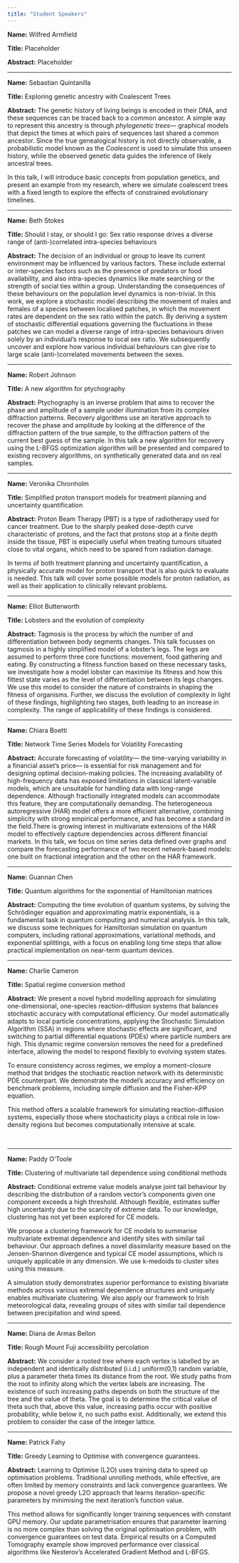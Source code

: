 ```yaml
---
title: "Student Speakers"
---
```


**Name:** Wilfred Armfield

**Title:** Placeholder

**Abstract:** Placeholder

------------------------------------------------------------------------

**Name:** Sebastian Quintanilla

**Title:** Exploring genetic ancestry with Coalescent Trees

**Abstract:** The genetic history of living beings is encoded in their DNA, and these sequences can be traced back to a common ancestor. A simple way to represent this ancestry is through *phylogenetic trees*— graphical models that depict the times at which pairs of sequences last shared a common ancestor. Since the true genealogical history is not directly observable, a probabilistic model known as the *Coalescent* is used to simulate this unseen history, while the observed genetic data guides the inference of likely ancestral trees. 

In this talk, I will introduce basic concepts from population genetics, and present an example from my research, where we simulate coalescent trees with a fixed length to explore the effects of constrained evolutionary timelines.

------------------------------------------------------------------------

**Name:** Beth Stokes

**Title:** Should I stay, or should I go: Sex ratio response drives a diverse range of (anti-)correlated intra-species behaviours

**Abstract:** The decision of an individual or group to leave its current environment may be influenced by various factors. These include external or inter-species factors such as the presence of predators or food availability, and also intra-species dynamics like mate searching or the strength of social ties within a group. Understanding the consequences of these behaviours on the population level dynamics is non-trivial. In this work, we explore a stochastic model describing the movement of males and females of a species between localised patches, in which the movement rates are dependent on the sex ratio within the patch. By deriving a system of stochastic differential equations governing the fluctuations in these patches we can model a diverse range of intra-species behaviours driven solely by an individual's response to local sex ratio. We subsequently uncover and explore how various individual behaviours can give rise to large scale (anti-)correlated movements between the sexes.

------------------------------------------------------------------------

**Name:** Robert Johnson

**Title:** A new algorithm for ptychography

**Abstract:** Ptychography is an inverse problem that aims to recover the phase and amplitude of a sample under illumination from its complex diffraction patterns. Recovery algorithms use an iterative approach to recover the phase and amplitude by looking at the difference of the diffraction pattern of the true sample, to the diffraction pattern of the current best guess of the sample. In this talk a new algorithm for recovery using the L-BFGS optimization algorithm will be presented and compared to existing recovery algorithms, on synthetically generated data and on real samples.

------------------------------------------------------------------------

**Name:** Veronika Chronholm

**Title:** Simplified proton transport models for treatment planning and uncertainty quantification

**Abstract:** Proton Beam Therapy (PBT) is a type of radiotherapy used for cancer treatment. Due to the sharply peaked dose-depth curve characteristic of protons, and the fact that protons stop at a finite depth inside the tissue, PBT is especially useful when treating tumours situated close to vital organs, which need to be spared from radiation damage.

In terms of both treatment planning and uncertainty quantification, a physically accurate model for proton transport that is also quick to evaluate is needed. This talk will cover some possible models for proton radiation, as well as their application to clinically relevant problems.

------------------------------------------------------------------------

**Name:** Elliot Butterworth

**Title:** Lobsters and the evolution of complexity

**Abstract:** Tagmosis is the process by which the number of and differentiation between body segments changes. This talk focusses on tagmosis in a highly simplified model of a lobster’s legs. The legs are assumed to perform three core functions: movement, food gathering and eating. By constructing a fitness function based on these necessary tasks, we investigate how a model lobster can maximise its fitness and how this fittest state varies as the level of differentiation between its legs changes. We use this model to consider the nature of constraints in shaping the fitness of organisms. Further, we discuss the evolution of complexity in light of these findings, highlighting two stages, both leading to an increase in complexity. The range of applicability of these findings is considered.

------------------------------------------------------------------------

**Name:** Chiara Boetti

**Title:** Network Time Series Models for Volatility Forecasting

**Abstract:** Accurate forecasting of volatility— the time-varying variability in a financial asset’s price— is essential for risk management and for designing optimal decision-making policies. The increasing availability of high-frequency data has exposed limitations in classical latent-variable models, which are unsuitable for handling data with long-range dependence. Although fractionally integrated models can accommodate this feature, they are computationally demanding. The heterogeneous autoregressive (HAR) model offers a more efficient alternative, combining simplicity with strong empirical performance, and has become a standard in the field.There is growing interest in multivariate extensions of the HAR model to effectively capture dependencies across different financial markets. In this talk, we focus on time series data defined over graphs and compare the forecasting performance of two recent network-based models: one built on fractional integration and the other on the HAR framework.

------------------------------------------------------------------------

**Name:** Guannan Chen

**Title:** Quantum algorithms for the exponential of Hamiltonian matrices​

**Abstract:** Computing the time evolution of quantum systems, by solving the Schrödinger equation and approximating matrix exponentials, is a fundamental task in quantum computing and numerical analysis. In this talk, we discuss some techniques for Hamiltonian simulation on quantum computers, including rational approximations, variational methods, and exponential splittings, with a focus on enabling long time steps that allow practical implementation on near-term quantum devices.

------------------------------------------------------------------------

**Name:** Charlie Cameron

**Title:** Spatial regime conversion method

**Abstract:** We present a novel hybrid modelling approach for simulating one-dimensional, one-species reaction-diffusion systems that balances stochastic accuracy with computational efficiency. Our model automatically adapts to local particle concentrations, applying the Stochastic Simulation Algorithm (SSA) in regions where stochastic effects are significant, and switching to partial differential equations (PDEs) where particle numbers are high. This dynamic regime conversion removes the need for a predefined interface, allowing the model to respond flexibly to evolving system states.

To ensure consistency across regimes, we employ a moment-closure method that bridges the stochastic reaction network with its deterministic PDE counterpart. We demonstrate the model’s accuracy and efficiency on benchmark problems, including simple diffusion and the Fisher-KPP equation.

This method offers a scalable framework for simulating reaction-diffusion systems, especially those where stochasticity plays a critical role in low-density regions but becomes computationally intensive at scale. 

 

------------------------------------------------------------------------

**Name:** Paddy O'Toole

**Title:** Clustering of multivariate tail dependence using conditional methods

**Abstract:** Conditional extreme value models analyse joint tail behaviour by describing the distribution of a random vector’s components given one component exceeds a high threshold. Although flexible, estimates suffer high uncertainty due to the scarcity of extreme data. To our knowledge, clustering has not yet been explored for CE models.

We propose a clustering framework for CE models to summarise multivariate extremal dependence and identify sites with similar tail behaviour. Our approach defines a novel dissimilarity measure based on the Jensen-Shannon divergence and typical CE model assumptions, which is uniquely applicable in any dimension. We use k-medoids to cluster sites using this measure.

A simulation study demonstrates superior performance to existing bivariate methods across various extremal dependence structures and uniquely enables multivariate clustering. We also apply our framework to Irish meteorological data, revealing groups of sites with similar tail dependence between precipitation and wind speed.

------------------------------------------------------------------------

**Name:** Diana de Armas Bellon

**Title:** Rough Mount Fuji accessibility percolation

**Abstract:** We consider a rooted tree where each vertex is labelled by an independent and identically distributed (i.i.d.) uniform(0,1) random variable, plus a parameter theta times its distance from the root. We study paths from the root to infinity along which the vertex labels are increasing. The existence of such increasing paths depends on both the structure of the tree and the value of theta. The goal is to determine the critical value of theta such that, above this value, increasing paths occur with positive probability, while below it, no such paths exist. Additionally, we extend this problem to consider the case of the integer lattice.

------------------------------------------------------------------------

**Name:** Patrick Fahy

**Title:** Greedy Learning to Optimise with convergence guarantees.

**Abstract:** Learning to Optimise (L2O) uses training data to speed up optimisation problems. Traditional unrolling methods, while effective, are often limited by memory constraints and lack convergence guarantees. We propose a novel greedy L2O approach that learns iteration-specific parameters by minimising the next iteration's function value.

This method allows for significantly longer training sequences with constant GPU memory. Our update parametrisation ensures that parameter learning is no more complex than solving the original optimisation problem, with convergence guarantees on test data. Empirical results on a Computed Tomography example show improved performance over classical algorithms like Nesterov's Accelerated Gradient Method and L-BFGS.
